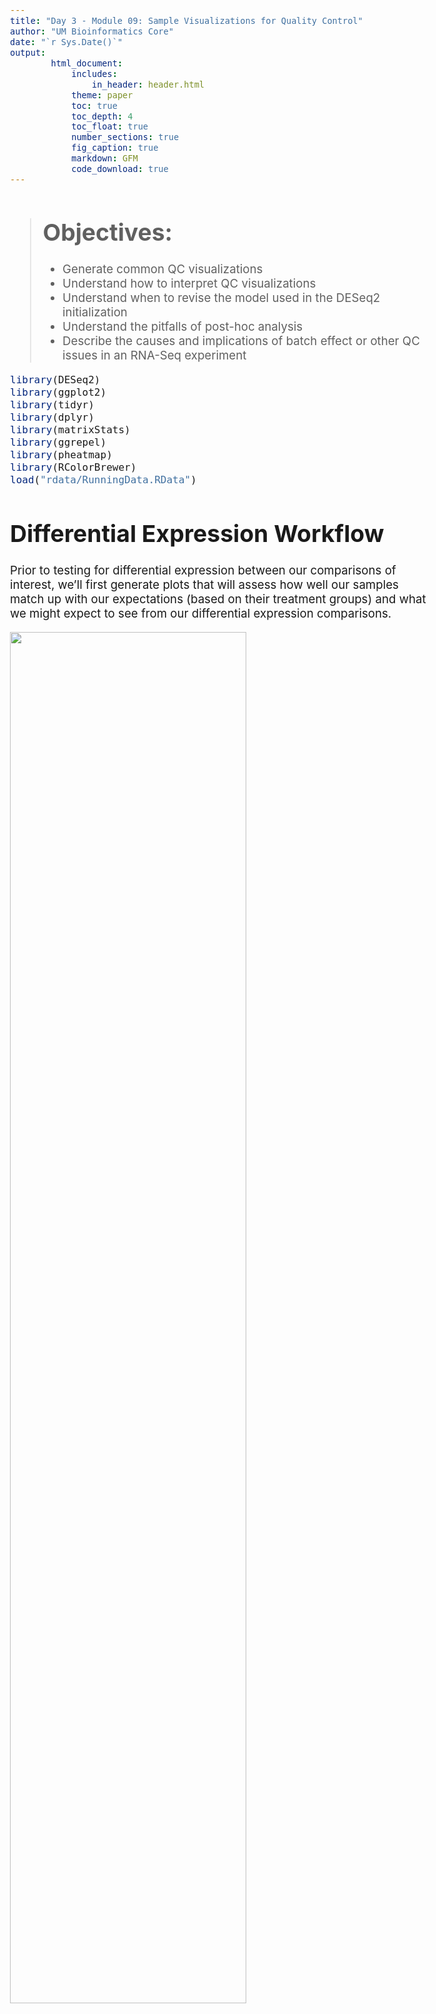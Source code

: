 ```yaml
---
title: "Day 3 - Module 09: Sample Visualizations for Quality Control"
author: "UM Bioinformatics Core"
date: "`r Sys.Date()`"
output:
        html_document:
            includes:
                in_header: header.html
            theme: paper
            toc: true
            toc_depth: 4
            toc_float: true
            number_sections: true
            fig_caption: true
            markdown: GFM
            code_download: true
---
```

<style type="text/css">
body{ /* Normal  */
      font-size: 14pt;
  }
pre {
  font-size: 12pt
}
code.r{
  font-size: 12pt;
}
</style>

<!--- Allow the page to be wider --->
<style>
    body .main-container {
        max-width: 1200px;
    }
</style>

> # Objectives:     
> * Generate common QC visualizations   
> * Understand how to interpret QC visualizations    
> * Understand when to revise the model used in the DESeq2 initialization    
> * Understand the pitfalls of post-hoc analysis     
> * Describe the causes and implications of batch effect or other QC issues in an RNA-Seq experiment     


```r
library(DESeq2)
library(ggplot2)
library(tidyr)
library(dplyr)
library(matrixStats)
library(ggrepel)
library(pheatmap)
library(RColorBrewer)
load("rdata/RunningData.RData")
```


# Differential Expression Workflow

Prior to testing for differential expression between our comparisons of interest, we'll first generate plots that will assess how well our samples match up with our expectations (based on their treatment groups) and what we might expect to see from our differential expression comparisons.

![](./images/wayfinder/wayfinder-05.png){width=75%}

---

# Sample Visualizatons for Quality Control     

On Monday, we discussed aspects of quality control assessment at the sequencing data level. Today we will outline sample-level and gene-level quality control assessments to determine what we should expect for our differential expression comparisons.

To do this, we will first assess the similarity of our samples by using principal component analysis (PCA). This will allow us to determine how well patterns in the data fits our expectations from the experiments design and possible sources of variation.

Other common visualizations that we generate for our analyses include expression heatmaps, sample correlation heatmaps, and boxplots of raw and/or normalized counts, the code for which (due to time restrictions) can be found as bonus content through the materials for today and in the bonus content module.

## Principle Component Analysis (PCA) Plots

A common and very useful plot for evaluating how well our samples cluster by treatment groups are Principle Component Analysis (PCA) plots. PCA is used to emphasize variation and bring out patterns in large datasets by using dimensionality redution.

This image from
[a helpful step by step explaination of PCA](https://blog.bioturing.com/2018/06/14/principal-component-analysis-explained-simply/) helps to illustrate the principle component projections for two genes measured in approximately 60 mouse samples. Generally, this process is repeated and after each gene's contribution to a principle component or weight is determined, the expression and weight are summed across genes for each sample to calculate a value for each principle component.


![](./images/Blog_pca_6b.png)

>**Note**: A more detailed overview of the PCA procedure is outlined in [a Harvard Chan Bioinformatic Core training module](https://hbctraining.github.io/DGE_workshop/lessons/principal_component_analysis.html) and is based on a more thorough description presented in a [StatQuest’s video](https://www.youtube.com/watch?v=_UVHneBUBW0). Additionally, this [TowardsDataScience blog post](https://towardsdatascience.com/principal-component-analysis-3c39fbf5cb9d) goes through the math behind PCAs.

### Interpreting PCA plots

For most bulk RNA-seq experiments, we expect the majority of the total variance to be explained by the first two or three principle components.

![](images/PCAplot_Fancy_rlog_ko.Tx.png){width=75%}

In this plot, which is similar to what we'll generate below for our data, where principle component 1 (PC1) explains ~80% of the variance in our data while principle component 2 (PC2) explains ~12% of the variance, which fits that expections.

*[Question]: How might we interpret the variance explained by each principle component in the context of the labeled sample points?*


For more information, this [helpful overview of PCA basics](https://blog.bioturing.com/2018/06/14/principal-component-analysis-explained-simply/) walks through both the generation and interpretation of PCA plots.    


### Evaluating batch effects or confounders

PCA plots are also useful for evaluating the impact of factors other than the experimental treatment or group.

At times, batch effects can be quite obvious, such as this example from the [DESeq2 vignette](http://bioconductor.org/packages/devel/bioc/vignettes/DESeq2/inst/doc/DESeq2.html), where samples within each treatment group look staggered into two subgroups.


![](./images/PCA1_DESeq2Vignette.png)

If we color only by sequencing run type (paired-end vs. single-end), we see that PC2 (29% of variance) is primarily explained by this technical covariate.

![](./images/PCA2_DESeq2Vignette.png)

However, the samples are clearly seperated by experimental condition on PC1 **and** since we have non-confounded batches, if we saw this pattern in our data we could incorporate the technical covariate into our model design, such as outlined in the [DESeq2 vignette](http://bioconductor.org/packages/devel/bioc/vignettes/DESeq2/inst/doc/DESeq2.html#multi-factor-designs).

<details>
    <summary>*Click for complex design discussion*</summary>
    In experiments with more complex designs, such as when there are interesecting/multiple treatment conditions, it can be less clear what covariants are influencing expression, such as illustrated from [this documenation for a microarray analysis tool](http://www.molmine.com/magma/global_analysis/batch_effect.html).
    From the PCA labeled by experimental treatment, we see that samples from the treatment group do not cluster together and that there is high variance across all treatment groups.
    ![](./images/batch_ex1b.jpg)
    However, when the plot is color coded by the technical batches of probe labeling, we see that the patterns in the data are better explained by batch than the experimental conditions.
    ![](./images/batch_ex1c.jpg)
</details>


## Plot Setup

We've already loaded the libraries we need for this module. We'll follow best practices and create new a subdirectory to organize our output figures, as well as a variable to store a descriptor of the dataset we are looking at so we can more easily recycle our plotting functions.

```r
plotPath = './DE_outputs/figures/'
dir.create(plotPath, showWarnings = FALSE)
Comparison <- "Gtype.Tx" # descriptor for the dataset we are looking at
```

## PCA Plot initialization

Below, we will plot the rlog normalized data and generate the PCA projections for the top 500 using the `plotPCA` function from DESeq2, specifying `Gtype.Tx` as the condition of interest, and view the simple plot generated by the function.

```r
p.all <- plotPCA(rld, intgroup = c('Gtype.Tx'), ntop = 500)
p.all
```

We also see that samples in both `control` groups are fairly tightly grouped, while samples within each `Tx` group do not cluster as tightly. 

*[Question]: What can we take away from this PCA plot? Does it look like there are batch effects? Would we expect more DE genes for comparisons between ko.control and wt.control samples OR wt.Tx and ko.Tx samples?*

Next, we'll save this plot to file.
```r
pdf(file = paste0(plotPath, 'PCAplot_rlog_', Comparison, '.pdf'), onefile = TRUE)
p.all
dev.off()
```

**Checkpoint**: *If generated and saved the `p.all` PCA plot, please indicate with the green 'check' button. Otherwise, please use  use the red 'x' button in your zoom reaction panel to have this step repeated.*

## [Breakout Exercise 1]: - Imagine a heatmap

It can be useful to visualize to visualize how our samples organize along with the expression pattern of individual genes. We will create a heatmap of the top most variable genes using the `pheatmap` function.

Before the exercise, let's look at the help page using the `?` symbol.
```r
?pheatmap
```

If we scroll down to the examples, we can test some of them out:
```r
# copied from the pheatmap documentation
test = matrix(rnorm(200), 20, 10)
test[1:10, seq(1, 10, 2)] = test[1:10, seq(1, 10, 2)] + 3
test[11:20, seq(2, 10, 2)] = test[11:20, seq(2, 10, 2)] + 2
test[15:20, seq(2, 10, 2)] = test[15:20, seq(2, 10, 2)] + 4
colnames(test) = paste("Test", 1:10, sep = "")
rownames(test) = paste("Gene", 1:20, sep = "")


pheatmap(test)
```

Now that we've gotten a sense of what `pheatmap` can generate, let' navigate to our first [breakout exercise](https://umich-brcf-bioinf.github.io/2022-03-14-umich-rnaseq-demystified/html/Module09a_breakout.html)
<br>
<br>

## Transferring our plot to our local computer

Rstudio server allows us to download files through the interactive file panel on the right side. If we navigate into the plot subfolder and select the `PCAplot_rlog_Gtype.Tx.pdf` or the  file, we can then click the blue gear symbol labeled `More` and select `Export...`. We should see a prompt regarding the name of the file and if we click `Download` the file should show up in your local "Downloads" folder.

### Optional - Scree Plot example 

<details>
    <summary>*Bonus: Click for example code for generating a ScreePlot*</summary>
     A screeplot is a way to visualize the variance explained by all principle components.
     To generate a scree plot, the PCA results need to be used independently of plotting, such as described by [this statquest post](https://statquest.org/pca-clearly-explained/) and replicated below.
```r
# generate PCA loadings
pca <- prcomp(t(assay(rld)), scale=TRUE)

## get the scree information
pca.var <- pca$sdev^2
scree <- pca.var/sum(pca.var)
p <- barplot((scree[1:10]*100), main="Scree Plot", xlab="Principal Component", ylab="Percent Variation")
print(p)
```
    We can see that the majority (~65%) of the variance across our samples is explained by the first three principle components, giving us some additional confidence regarding the quality of our data.
    In these scree plot examples from BioTuring, the plot on the left fits what we would expect for a dataset with high signal from the experimental treatment, where the majority of the variance is explained by the first few principle components. The plot on the right illustrates a scenario where the variance is distributed across many components, which could be due to low signal from the experimental treatment, complex experimental design, or confounding factors.
image: ![](./images/proportion-of-variance-blog-horz.jpg)
</details>


<br>

# Summary

In this section, we:    

* Discussed variance within treatment groups     
* Discussed technical artifacts, including batches
* Learned to generate PCA plots



---


# Sources Used    
* HBC QC tutorial: https://hbctraining.github.io/DGE_workshop/lessons/03_DGE_QC_analysis.html    
* Detailed Heatmap tutorial from Galaxy: https://training.galaxyproject.org/training-material/topics/transcriptomics/tutorials/rna-seq-viz-with-heatmap2/tutorial.html   
* PCA Overview: https://blog.bioturing.com/2018/06/14/principal-component-analysis-explained-simply/     



```r
#Hidden code block to write out data for knitting
save.image(file = "rdata/RunningData.RData")
```



---


These materials have been adapted and extended from materials listed above. These are open access materials distributed under the terms of the [Creative Commons Attribution license (CC BY 4.0)](http://creativecommons.org/licenses/by/4.0/), which permits unrestricted use, distribution, and reproduction in any medium, provided the original author and source are credited.
